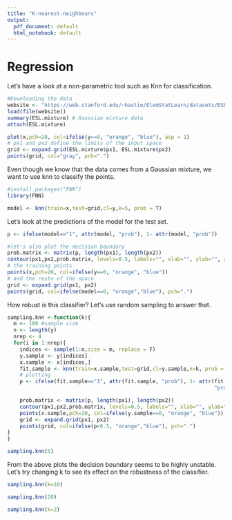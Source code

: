 ---
title: "K-nearest-neighbours"
output:
  pdf_document: default
  html_notebook: default
---
# Regression 
Let's have a look at a non-parametric tool such as Knn for classification.
```{r}
#Downloading the data 
website <- "https://web.stanford.edu/~hastie/ElemStatLearn/datasets/ESL.mixture.rda"
load(file(website))
summary(ESL.mixture) # Gaussian mixture data 
attach(ESL.mixture)
```

```{r}
plot(x,pch=20, col=ifelse(y==0, "orange", "blue"), asp = 1)
# px1 and px2 define the limits of the input space
grid <- expand.grid(ESL.mixture$px1, ESL.mixture$px2)
points(grid, col="gray", pch=".")
```

Even though we know that the data comes from a Gaussian mixture, we want to use knn to classify the points.
```{r}
#install.packages("FNN")
library(FNN)
```
```{r}
model <- knn(train=x,test=grid,cl=y,k=5, prob = T)
```
Let's look at the predictions of the model for the test set.
```{r}
p <- ifelse(model=="1", attr(model, "prob"), 1- attr(model, "prob"))
```

```{r}
#let's also plot the decision boundary 
prob.matrix <- matrix(p, length(px1), length(px2))
contour(px1,px2,prob.matrix, levels=0.5, labels="", xlab="", ylab="", asp=1)
# the training points 
points(x,pch=20, col=ifelse(y==0, "orange", "blue"))
# and the resto of the space
grid <- expand.grid(px1, px2)
points(grid, col=ifelse(model==0, "orange","blue"), pch=".")
```
How robust is this classifier? 
Let's use random sampling to answer that.
```{r}
sampling.knn <-function(k){
  m <- 100 #sample size
  n <- length(y)
  nrep <- 4 
  for(i in 1:nrep){
    indices <- sample(1:n,size = m, replace = F)
    y.sample <- y[indices]
    x.sample <- x[indices,]
    fit.sample <- knn(train=x.sample,test=grid,cl=y.sample,k=k, prob = T)
    # plotting 
    p <- ifelse(fit.sample=="1", attr(fit.sample, "prob"), 1- attr(fit.sample,
                                                                   "prob"))

    prob.matrix <- matrix(p, length(px1), length(px2))
    contour(px1,px2,prob.matrix, levels=0.5, labels="", xlab="", ylab="", asp=1)
    points(x.sample,pch=20, col=ifelse(y.sample==0, "orange", "blue"))
    grid <- expand.grid(px1, px2)
    points(grid, col=ifelse(p<0.5, "orange","blue"), pch=".")
}
}
```

```{r}
sampling.knn(5)
```
From the above plots the decision boundary seems to be highly unstable. 
Let's try changing k to see its effect on the robustness of the classifier.
```{r}
sampling.knn(k=10)
```
```{r}
sampling.knn(20)
```
```{r}
sampling.knn(k=2)
```


